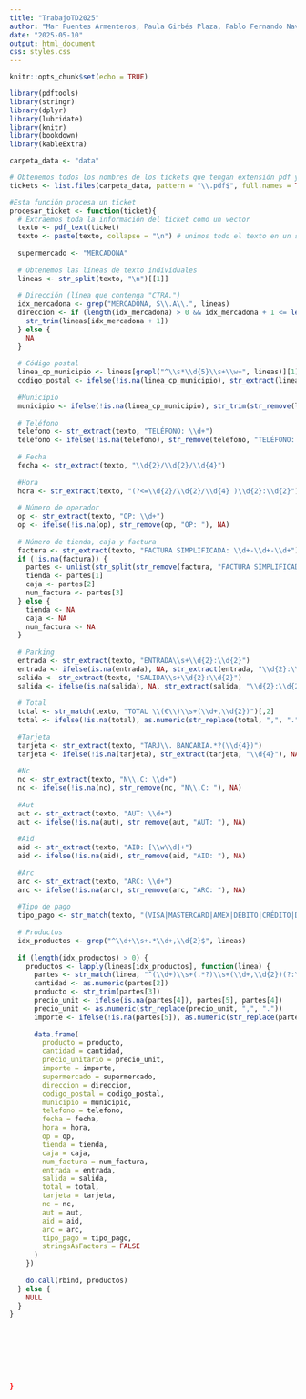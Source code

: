 ```yaml
---
title: "TrabajoTD2025"
author: "Mar Fuentes Armenteros, Paula Girbés Plaza, Pablo Fernando Navarro Sánchez, Andrés Serrano Briz, Hugo Cuñat Alabau y Rafael Cebrián Pérez"
date: "2025-05-10"
output: html_document
css: styles.css
---
```


```r
knitr::opts_chunk$set(echo = TRUE)
```

```r

library(pdftools)
library(stringr)
library(dplyr)
library(lubridate)
library(knitr)
library(bookdown)
library(kableExtra)

```

```r

carpeta_data <- "data"

# Obtenemos todos los nombres de los tickets que tengan extensión pdf y los guardamos en una lista
tickets <- list.files(carpeta_data, pattern = "\\.pdf$", full.names = TRUE)


```

```r

#Esta función procesa un ticket
procesar_ticket <- function(ticket){
  # Extraemos toda la información del ticket como un vector
  texto <- pdf_text(ticket)
  texto <- paste(texto, collapse = "\n") # unimos todo el texto en un solo string
  
  supermercado <- "MERCADONA"
  
  # Obtenemos las líneas de texto individuales 
  lineas <- str_split(texto, "\n")[[1]]
  
  # Dirección (línea que contenga "CTRA.")
  idx_mercadona <- grep("MERCADONA, S\\.A\\.", lineas)
  direccion <- if (length(idx_mercadona) > 0 && idx_mercadona + 1 <= length(lineas)) {
    str_trim(lineas[idx_mercadona + 1])
  } else {
    NA
  }
  
  # Código postal
  linea_cp_municipio <- lineas[grepl("^\\s*\\d{5}\\s+\\w+", lineas)][1]
  codigo_postal <- ifelse(!is.na(linea_cp_municipio), str_extract(linea_cp_municipio, "\\d{5}"), NA)
  
  #Municipio
  municipio <- ifelse(!is.na(linea_cp_municipio), str_trim(str_remove(linea_cp_municipio, "^\\s*\\d{5}\\s+")), NA)
  
  # Teléfono
  telefono <- str_extract(texto, "TELÉFONO: \\d+")
  telefono <- ifelse(!is.na(telefono), str_remove(telefono, "TELÉFONO: "), NA)
  
  # Fecha 
  fecha <- str_extract(texto, "\\d{2}/\\d{2}/\\d{4}")
  
  #Hora
  hora <- str_extract(texto, "(?<=\\d{2}/\\d{2}/\\d{4} )\\d{2}:\\d{2}")
  
  # Número de operador
  op <- str_extract(texto, "OP: \\d+")
  op <- ifelse(!is.na(op), str_remove(op, "OP: "), NA)
  
  # Número de tienda, caja y factura
  factura <- str_extract(texto, "FACTURA SIMPLIFICADA: \\d+-\\d+-\\d+")
  if (!is.na(factura)) {
    partes <- unlist(str_split(str_remove(factura, "FACTURA SIMPLIFICADA: "), "-"))
    tienda <- partes[1]
    caja <- partes[2]
    num_factura <- partes[3]
  } else {
    tienda <- NA
    caja <- NA
    num_factura <- NA
  }
  
  # Parking
  entrada <- str_extract(texto, "ENTRADA\\s+\\d{2}:\\d{2}")
  entrada <- ifelse(is.na(entrada), NA, str_extract(entrada, "\\d{2}:\\d{2}"))
  salida <- str_extract(texto, "SALIDA\\s+\\d{2}:\\d{2}")
  salida <- ifelse(is.na(salida), NA, str_extract(salida, "\\d{2}:\\d{2}"))
  
  # Total
  total <- str_match(texto, "TOTAL \\(€\\)\\s+(\\d+,\\d{2})")[,2]
  total <- ifelse(!is.na(total), as.numeric(str_replace(total, ",", ".")), NA)
  
  #Tarjeta
  tarjeta <- str_extract(texto, "TARJ\\. BANCARIA.*?(\\d{4})")
  tarjeta <- ifelse(!is.na(tarjeta), str_extract(tarjeta, "\\d{4}"), NA)
  
  #Nc
  nc <- str_extract(texto, "N\\.C: \\d+")
  nc <- ifelse(!is.na(nc), str_remove(nc, "N\\.C: "), NA)
  
  #Aut
  aut <- str_extract(texto, "AUT: \\d+")
  aut <- ifelse(!is.na(aut), str_remove(aut, "AUT: "), NA)
  
  #Aid
  aid <- str_extract(texto, "AID: [\\w\\d]+")
  aid <- ifelse(!is.na(aid), str_remove(aid, "AID: "), NA)
  
  #Arc
  arc <- str_extract(texto, "ARC: \\d+")
  arc <- ifelse(!is.na(arc), str_remove(arc, "ARC: "), NA)
  
  #Tipo de pago
  tipo_pago <- str_match(texto, "(VISA|MASTERCARD|AMEX|DÉBITO|CRÉDITO|DEBITO|CREDITO|EFECTIVO)[ /A-Z]*")[,1]
  
  # Productos
  idx_productos <- grep("^\\d+\\s+.*\\d+,\\d{2}$", lineas)
  
  if (length(idx_productos) > 0) {
    productos <- lapply(lineas[idx_productos], function(linea) {
      partes <- str_match(linea, "^(\\d+)\\s+(.*?)\\s+(\\d+,\\d{2})(?:\\s+(\\d+,\\d{2}))?$")
      cantidad <- as.numeric(partes[2])
      producto <- str_trim(partes[3])
      precio_unit <- ifelse(is.na(partes[4]), partes[5], partes[4])
      precio_unit <- as.numeric(str_replace(precio_unit, ",", "."))
      importe <- ifelse(!is.na(partes[5]), as.numeric(str_replace(partes[5], ",", ".")), precio_unit * cantidad)
      
      data.frame(
        producto = producto,
        cantidad = cantidad,
        precio_unitario = precio_unit,
        importe = importe,
        supermercado = supermercado,
        direccion = direccion,
        codigo_postal = codigo_postal,
        municipio = municipio,
        telefono = telefono,
        fecha = fecha,
        hora = hora,
        op = op,
        tienda = tienda,
        caja = caja,
        num_factura = num_factura,
        entrada = entrada,
        salida = salida,
        total = total,
        tarjeta = tarjeta,
        nc = nc,
        aut = aut,
        aid = aid,
        arc = arc,
        tipo_pago = tipo_pago,
        stringsAsFactors = FALSE
      )
    })
    
    do.call(rbind, productos)
  } else {
    NULL
  }
}








}
```


